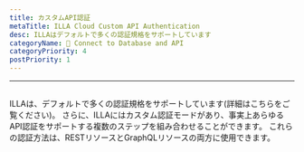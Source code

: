 ```yaml
---
title: カスタムAPI認証
metaTitle: ILLA Cloud Custom API Authentication
desc: ILLAはデフォルトで多くの認証規格をサポートしています
categoryName: 📲 Connect to Database and API
categoryPriority: 4
postPriority: 1
---
```


* * *

## <Heading hidden>カスタムAPI認証</Heading>

ILLAは、デフォルトで多くの認証規格をサポートしています(詳細はこちらをご覧ください)。 
さらに、ILLAにはカスタム認証モードがあり、事実上あらゆるAPI認証をサポートする複数のステップを組み合わせることができます。 
これらの認証方法は、RESTリソースとGraphQLリソースの両方に使用できます。
